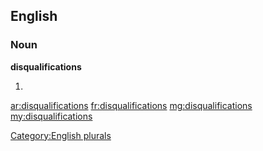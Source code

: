 ==English==

===Noun===
'''disqualifications'''

# {{plural of|[[disqualification]]}}

[[Category:English plurals]]

[[ar:disqualifications]]
[[fr:disqualifications]]
[[mg:disqualifications]]
[[my:disqualifications]]